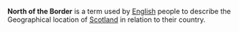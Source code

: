 '''North of the Border''' is a term used by [[English people|English]] people to describe the Geographical location of [[Scotland]] in relation to their country.